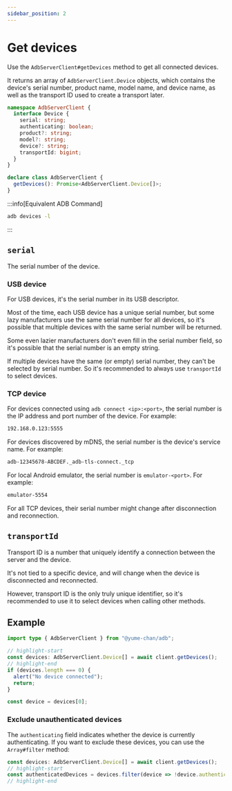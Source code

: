 ```yaml
---
sidebar_position: 2
---
```


# Get devices

Use the `AdbServerClient#getDevices` method to get all connected devices.

It returns an array of `AdbServerClient.Device` objects, which contains the device's serial number, product name, model name, and device name, as well as the transport ID used to create a transport later.

```ts
namespace AdbServerClient {
  interface Device {
    serial: string;
    authenticating: boolean;
    product?: string;
    model?: string;
    device?: string;
    transportId: bigint;
  }
}

declare class AdbServerClient {
  getDevices(): Promise<AdbServerClient.Device[]>;
}
```

:::info[Equivalent ADB Command]

```sh
adb devices -l
```

:::

## `serial`

The serial number of the device.

### USB device

For USB devices, it's the serial number in its USB descriptor.

Most of the time, each USB device has a unique serial number, but some lazy manufacturers use the same serial number for all devices, so it's possible that multiple devices with the same serial number will be returned.

Some even lazier manufacturers don't even fill in the serial number field, so it's possible that the serial number is an empty string.

If multiple devices have the same (or empty) serial number, they can't be selected by serial number. So it's recommended to always use `transportId` to select devices.

### TCP device

For devices connected using `adb connect <ip>:<port>`, the serial number is the IP address and port number of the device. For example:

```txt
192.168.0.123:5555
```

For devices discovered by mDNS, the serial number is the device's service name. For example:

```txt
adb-12345678-ABCDEF._adb-tls-connect._tcp
```

For local Android emulator, the serial number is `emulator-<port>`. For example:

```txt
emulator-5554
```

For all TCP devices, their serial number might change after disconnection and reconnection.

## `transportId`

Transport ID is a number that uniquely identify a connection between the server and the device.

It's not tied to a specific device, and will change when the device is disconnected and reconnected.

However, transport ID is the only truly unique identifier, so it's recommended to use it to select devices when calling other methods.

## Example

```ts transpile
import type { AdbServerClient } from "@yume-chan/adb";

// highlight-start
const devices: AdbServerClient.Device[] = await client.getDevices();
// highlight-end
if (devices.length === 0) {
  alert("No device connected");
  return;
}

const device = devices[0];
```

### Exclude unauthenticated devices

The `authenticating` field indicates whether the device is currently authenticating. If you want to exclude these devices, you can use the `Array#filter` method:

```ts transpile
const devices: AdbServerClient.Device[] = await client.getDevices();
// highlight-start
const authenticatedDevices = devices.filter(device => !device.authenticating);
// highlight-end
```
